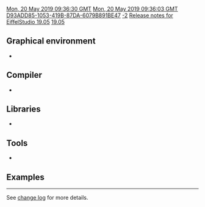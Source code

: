 [[Property:modification_date|Mon, 20 May 2019 09:36:30 GMT]]
[[Property:publication_date|Mon, 20 May 2019 09:36:03 GMT]]
[[Property:uuid|D93ADD85-1053-419B-87DA-6079B891BE47]]
[[Property:weight|-2]]
[[Property:title|Release notes for EiffelStudio 19.05]]
[[Property:link_title|19.05]]
==Graphical environment==
* 

==Compiler==
* 

==Libraries==
* 

==Tools==
* 
==Examples==

----

See [https://dev.eiffel.com/EiffelStudio_19.05_Releases change log] for more details.